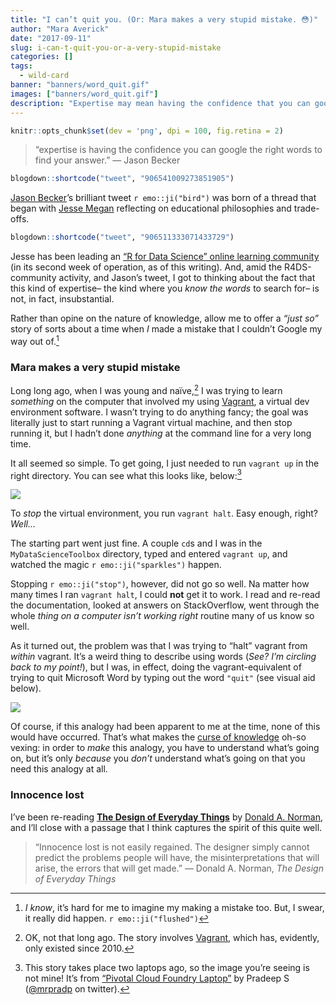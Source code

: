 ```yaml
---
title: "I can’t quit you. (Or: Mara makes a very stupid mistake. 😳)"
author: "Mara Averick"
date: "2017-09-11"
slug: i-can-t-quit-you-or-a-very-stupid-mistake
categories: []
tags:
  - wild-card
banner: "banners/word_quit.gif"
images: ["banners/word_quit.gif"]
description: "Expertise may mean having the confidence that you can google the right words to find your answers, but sometimes it's those very words that we're lacking. This is one such story."
---
```


```r
knitr::opts_chunk$set(dev = 'png', dpi = 100, fig.retina = 2)
```

> "expertise is having the confidence you can google the right words to find your answer." — Jason Becker

```r
blogdown::shortcode("tweet", "906541009273851905")
```
 
[Jason Becker](https://twitter.com/jsonbecker/)'s brilliant tweet `r emo::ji("bird")` was born of a thread that began with [Jesse Megan](https://twitter.com/kierisi/) reflecting on educational philosophies and trade-offs.

```r
blogdown::shortcode("tweet", "906511333071433729")
```

Jesse has been leading an ["R for Data Science" online learning community](https://medium.com/@kierisi/join-the-r-for-data-science-online-learning-community-842527222ab3) (in its second week of operation, as of this writing). And, amid the R4DS-community activity, and Jason's tweet, I got to thinking about the fact that this kind of expertise-- the kind where you _know the words_ to search for-- is not, in fact, insubstantial.

Rather than opine on the nature of knowledge, allow me to offer a _"just so"_ story of sorts about a time when _I_ made a mistake that I couldn't Google my way out of.[^metoo]

### Mara makes a very stupid mistake

Long long ago, when I was young and naïve,[^vagrant] I was trying to learn _something_ on the computer that involved my using [Vagrant](https://en.wikipedia.org/wiki/Vagrant_(software)), a virtual dev environment software. I wasn't trying to do anything fancy; the goal was literally just to start running a Vagrant virtual machine, and then stop running it, but I hadn't done _anything_ at the command line for a very long time.

It all seemed so simple. To get going, I just needed to run `vagrant up` in the right directory. You can see what this looks like, below:[^mrpradp]

![](https://i.imgur.com/UXJcfA3.gif)

To _stop_ the virtual environment, you run `vagrant halt`. Easy enough, right? _Well..._ 

The starting part went just fine. A couple `cd`s and I was in the `MyDataScienceToolbox` directory, typed and entered `vagrant up`, and watched the magic `r emo::ji("sparkles")` happen. 

Stopping `r emo::ji("stop")`, however, did not go so well. Na matter how many times I ran `vagrant halt`, I could **not** get it to work. I read and re-read the documentation, looked at answers on StackOverflow, went through the whole _thing on a computer isn't working right_ routine many of us know so well.

As it turned out, the problem was that I was trying to "halt" vagrant from _within_ vagrant. It's a weird thing to describe using words (_See? I'm circling back to my point!_), but I was, in effect, doing the vagrant-equivalent of trying to quit Microsoft Word by typing out the word `"quit"` (see visual aid below).

![](https://i.imgur.com/NecJGg3.gif)

Of course, if this analogy had been apparent to me at the time, none of this would have occurred. That's what makes the [curse of knowledge](https://en.wikipedia.org/wiki/Curse_of_knowledge) oh-so vexing: in order to _make_ this analogy, you have to understand what's going on, but it's only _because_ you _don't_ understand what's going on that you need this analogy at all.

### Innocence lost

I've been re-reading [**The Design of Everyday Things**](https://www.goodreads.com/book/show/840.The_Design_of_Everyday_Things) by [Donald A. Norman](https://en.wikipedia.org/wiki/Don_Norman), and I'll close with a passage that I think captures the spirit of this quite well.

> "Innocence lost is not easily regained. The designer simply cannot predict the problems people will have, the misinterpretations that will arise, the errors that will get made." — Donald A. Norman, _The Design of Everyday Things_

[^metoo]: _I know_, it's hard for me to imagine my making a mistake too. But, I swear, it really did happen. `r emo::ji("flushed")`

[^vagrant]: OK, not that long ago. The story involves [Vagrant](https://en.wikipedia.org/wiki/Vagrant_(software)), which has, evidently, only existed since 2010.

[^mrpradp]: This story takes place two laptops ago, so the image you're seeing is not mine! It's from ["Pivotal Cloud Foundry Laptop"](https://medium.com/code-tech/pivotal-cloud-foundry-in-laptop-5e5add6ef1e9) by Pradeep S ([\@mrpradp](https://twitter.com/mrpradp) on twitter).

